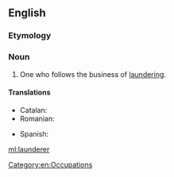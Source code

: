 ==English==

===Etymology===
{{suffix|launder|er|lang=en}}

===Noun===
{{en-noun}}

# One who follows the business of [[laundering]].

====Translations====
{{trans-top|one who follows the business of laundering}}
* Catalan: {{t|ca|blanquejador|m}}
* Romanian: {{t+|ro|spălător|m}}
{{trans-mid}}
* Spanish: {{t|es|blanqueador|m}}
{{trans-bottom}}

[[Category:en:Occupations]]

[[ml:launderer]]